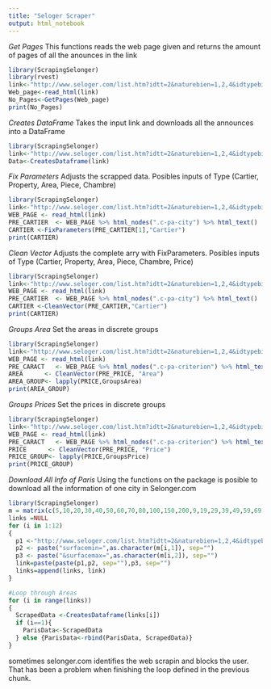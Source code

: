 ```yaml
---
title: "Seloger Scraper"
output: html_notebook
---
```


*Get Pages*
This functions reads the web page given and returns the amount of pages of all the anounces in the link

```r
library(ScrapingSelonger)
library(rvest)
link<-"http://www.seloger.com/list.htm?idtt=2&naturebien=1,2,4&idtypebien=1,2&ci=750056&tri=initial&surfacemin=5&surfacemax=20"
Web_page<-read_html(link)
No_Pages<-GetPages(Web_page)
print(No_Pages)
```

*Creates DataFrame*
Takes the input link and downloads all the announces into a DataFrame

```r
library(ScrapingSelonger)
link<-"http://www.seloger.com/list.htm?idtt=2&naturebien=1,2,4&idtypebien=1,2&ci=750056&tri=initial&surfacemin=5&surfacemax=20"
Data<-CreatesDataframe(link)
```

*Fix Parameters*
Adjusts the scrapped data. Posibles inputs of Type (Cartier, Property, Area, Piece, Chambre)

```r
library(ScrapingSelonger)
link<-"http://www.seloger.com/list.htm?idtt=2&naturebien=1,2,4&idtypebien=1,2&ci=750056&tri=initial&surfacemin=5&surfacemax=20"
WEB_PAGE <- read_html(link)
PRE_CARTIER  <- WEB_PAGE %>% html_nodes(".c-pa-city") %>% html_text()
CARTIER <-FixParameters(PRE_CARTIER[1],"Cartier")
print(CARTIER)
```

*Clean Vector*
Adjusts the complete arry with FixParameters. Posibles inputs of Type (Cartier, Property, Area, Piece, Chambre, Price)

```r
library(ScrapingSelonger)
link<-"http://www.seloger.com/list.htm?idtt=2&naturebien=1,2,4&idtypebien=1,2&ci=750056&tri=initial&surfacemin=5&surfacemax=20"
WEB_PAGE <- read_html(link)
PRE_CARTIER  <- WEB_PAGE %>% html_nodes(".c-pa-city") %>% html_text()
CARTIER <-CleanVector(PRE_CARTIER,"Cartier")
print(CARTIER)
```

*Groups Area*
Set the areas in discrete groups

```r
library(ScrapingSelonger)
link<-"http://www.seloger.com/list.htm?idtt=2&naturebien=1,2,4&idtypebien=1,2&ci=750056&tri=initial&surfacemin=5&surfacemax=20"
WEB_PAGE <- read_html(link)
PRE_CARACT   <- WEB_PAGE %>% html_nodes(".c-pa-criterion") %>% html_text()
AREA      <- CleanVector(PRE_PRICE, "Area")
AREA_GROUP<- lapply(PRICE,GroupsArea)
print(AREA_GROUP)
```

*Groups Prices*
Set the prices in discrete groups

```r
library(ScrapingSelonger)
link<-"http://www.seloger.com/list.htm?idtt=2&naturebien=1,2,4&idtypebien=1,2&ci=750056&tri=initial&surfacemin=5&surfacemax=20"
WEB_PAGE <- read_html(link)
PRE_CARACT   <- WEB_PAGE %>% html_nodes(".c-pa-criterion") %>% html_text()
PRICE      <- CleanVector(PRE_PRICE, "Price")
PRICE_GROUP<- lapply(PRICE,GroupsPrice)
print(PRICE_GROUP)
```

*Download All Info of Paris*
Using the functions on the package is posible to download all the information of one city in Selonger.com

```r
library(ScrapingSelonger)
m = matrix(c(5,10,20,30,40,50,60,70,80,100,150,200,9,19,29,39,49,59,69,79,99,149,199,400), nrow=12, ncol=2)
links =NULL
for (i in 1:12)
{
  p1 <-"http://www.seloger.com/list.htm?idtt=2&naturebien=1,2,4&idtypebien=1,2&ci=750056&tri=initial&"
  p2 <- paste("surfacemin=",as.character(m[i,1]), sep="")
  p3 <- paste("&surfacemax=",as.character(m[i,2]), sep="")
  link=paste(paste(p1,p2, sep=""),p3, sep="")
  links=append(links, link)
}

#Loop through Areas
for (i in range(links))
{
  ScrapedData <-CreatesDataframe(links[i])
  if (i==1){
    ParisData<-ScrapedData
  } else {ParisData<-rbind(ParisData, ScrapedData)}
}
```

sometimes selonger.com identifies the web scrapin and blocks the user. That has been a problem when finishing the loop defined in the previous chunk.
